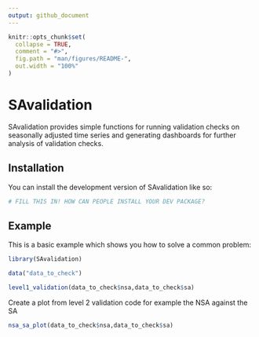 ```yaml
---
output: github_document
---
```


<!-- README.md is generated from README.Rmd. Please edit that file -->

```r
knitr::opts_chunk$set(
  collapse = TRUE,
  comment = "#>",
  fig.path = "man/figures/README-",
  out.width = "100%"
)
```

# SAvalidation

<!-- badges: start -->
<!-- badges: end -->

SAvalidation provides simple functions for running validation checks on seasonally adjusted time series and generating dashboards for further analysis of validation checks. 

## Installation

You can install the development version of SAvalidation like so:

``` r
# FILL THIS IN! HOW CAN PEOPLE INSTALL YOUR DEV PACKAGE?
```

## Example

This is a basic example which shows you how to solve a common problem:

```r
library(SAvalidation)

data("data_to_check")

level1_validation(data_to_check$nsa,data_to_check$sa)
```


Create a plot from level 2 validation code for example the NSA against the SA

```r
nsa_sa_plot(data_to_check$nsa,data_to_check$sa)
```

<!-- Or the derived adjustment factor plot -->
<!-- ```{r } -->
<!-- adjust_fact_plot(data_to_check$nsa,data_to_check$sa) -->
<!-- ``` -->
